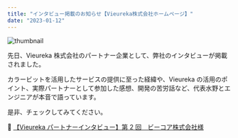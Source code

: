 ```yaml
---
title: "インタビュー掲載のお知らせ【Vieureka株式会社ホームページ】"
date: "2023-01-12"
---
```


![thumbnail](../images/News/interview-vieureka.png)

先日、Vieureka 株式会社のパートナー企業として、弊社のインタビューが掲載されました。

カラービットを活用したサービスの提供に至った経緯や、Vieureka の活用のポイント、実際パートナーとして参加した感想、開発の苦労話など、代表水野とエンジニアが本音で語っています。

是非、チェックしてみてください。

🎤 [【Vieureka パートナーインタビュー】第 2 回　ビーコア株式会社様](https://www.vieureka.com/blog/blog-1128/)
